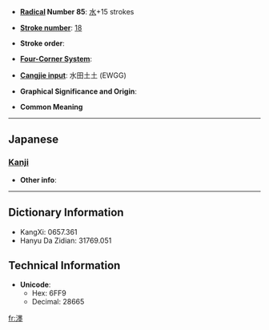 * '''[[Wiktionary:Chinese radical index| Radical]] Number 85''': [[Wiktionary:Chinese radical index 水|水]]+15 strokes

* '''[[Wiktionary:Chinese total strokes index|Stroke number]]''': [[Wiktionary:Chinese total strokes index 18|18]]

* '''Stroke order''': 

* '''[[Wiktionary:Chinese four corner index|Four-Corner System]]''': 

* '''[[Wiktionary:Chinese Cangjie index|Cangjie input]]''': 水田土土 (EWGG)

* '''Graphical Significance and Origin''': 

* '''Common Meaning'''

----

==Japanese==
===[[Kanji]]===
{{kanji|on readings=|kun readings=[[ぼく]] (boku)}}

* '''Other info''':  

----

== Dictionary Information ==

* KangXi: 0657.361
* Hanyu Da Zidian: 31769.051

== Technical Information ==

* '''Unicode''':
** Hex: 6FF9
** Decimal: 28665

[[fr:濹]]